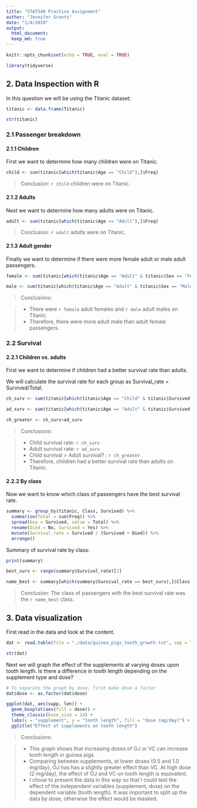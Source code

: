 ```yaml
---
title: "STAT540 Practice Assignment"
author: "Jennifer Grants"
date: "1/4/2019"
output: 
  html_document:
  keep_md: true
---
```


```r
knitr::opts_chunk$set(echo = TRUE, eval = TRUE)
```

```r
library(tidyverse)
```


## 2. Data Inspection with R

In this question we will be using the Titanic dataset:

```r
titanic <- data.frame(Titanic)

str(titanic)
```


### 2.1 Passenger breakdown

#### 2.1.1 Children

First we want to determine how many children were on Titanic.

```r
child <- sum(titanic[which(titanic$Age == "Child"),]$Freq)
```

> Conclusion: `r child` children were on Titanic.


#### 2.1.2 Adults

Next we want to determine how many adults were on Titanic.

```r
adult <- sum(titanic[which(titanic$Age == "Adult"),]$Freq)
```

> Conclusion: `r adult` adults were on Titanic.


#### 2.1.3 Adult gender

Finally we want to determine if there were more female adult or male adult passengers.

```r
female <- sum(titanic[which(titanic$Age == "Adult" & titanic$Sex == "Female"),]$Freq)

male <- sum(titanic[which(titanic$Age == "Adult" & titanic$Sex == "Male"),]$Freq)
```

> Conclusions: 

> * There were `r female` adult females and `r male` adult males on Titanic.
* Therefore, there were more adult male than adult female passengers.



### 2.2 Survival

#### 2.2.1 Children vs. adults

First we want to determine if children had a better survival rate than adults.

We will calculate the survival rate for each group as Survival_rate = Survived/Total.

```r
ch_surv <- sum(titanic[which(titanic$Age == "Child" & titanic$Survived == "Yes"),]$Freq) / sum(titanic[which(titanic$Age == "Child"),]$Freq)

ad_surv <- sum(titanic[which(titanic$Age == "Adult" & titanic$Survived == "Yes"),]$Freq) / sum(titanic[which(titanic$Age == "Adult"),]$Freq)

ch_greater <- ch_surv>ad_surv
```

> Conclusions:  

> * Child survival rate: `r ch_surv`  
* Adult survival rate: `r ad_surv`  
* Child survival > Adult survival? : `r ch_greater`  
* Therefore, children had a better survival rate than adults on Titanic.  


#### 2.2.2 By class

Now we want to know which class of passengers have the best survival rate.

```r
summary <- group_by(titanic, Class, Survived) %>%
  summarise(Total = sum(Freq)) %>%
  spread(key = Survived, value = Total) %>%
  rename(Died = No, Survived = Yes) %>%
  mutate(Survival_rate = Survived / (Survived + Died)) %>%
  arrange()
```


Summary of survival rate by class:

```r
print(summary)
```

```r
best_surv <- range(summary$Survival_rate)[2]

name_best <- summary[which(summary$Survival_rate == best_surv),]$Class
```

> Conclusion: The class of passengers with the best survival rate was the `r name_best` class.



## 3. Data visualization

First read in the data and look at the content.

```r
dat <- read.table(file = "./data/guinea_pigs_tooth_growth.txt", sep = "\t", header = TRUE)
```

```r
str(dat)
```



Next we will graph the effect of the supplements at varying doses upon tooth length. Is there a difference in tooth length depending on the supplement type and dose?

```r
# To separate the graph by dose, first make dose a factor
dat$dose <- as.factor(dat$dose)

ggplot(dat, aes(supp, len)) +
  geom_boxplot(aes(fill = dose)) +
  theme_classic(base_size = 14) +
  labs(x = "supplement", y = "tooth length", fill = "dose (mg/day)") +
  ggtitle("Effect of supplements on tooth length")
```

> Conclusions:

> * This graph shows that increasing doses of OJ or VC can increase tooth length in guinea pigs.   
* Comparing between supplements, at lower doses (0.5 and 1.0 mg/day), OJ has has a slightly greater effect than VC. At high dose (2 mg/day), the effect of OJ and VC on tooth length is equivalent.  
* I chose to present the data in this way so that I could test the effect of the independent variables (supplement, dose) on the dependent variable (tooth length). It was important to split up the data by dose, otherwise the effect would be masked.  
